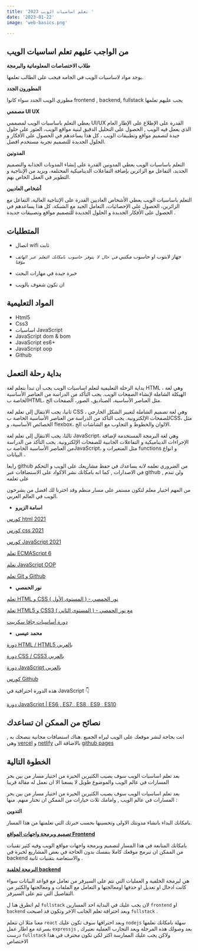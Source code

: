```yaml
---
title: 'تعلم اساسيات الويب 2023 '
date: '2023-01-22'
image: 'web-basics.png'

---
```

 

## من الواجب عليهم تعلم اساسيات الويب 

**طلاب الاختصاصات المعلوماتية والبرمجة**

 يوجد مواد لاساسيات الويب في الجامه فيجب على الطالب تعلمها.

**المطورون الجدد** 

  مطوري الويب الجدد سواء كانوا frontend , backend, fullstack يجب عليهم تعلمها 

**مصممي UI UX**

يعطي التعلم باساسيات الويب لمصممي UI/UX القدرة على الإطلاع على الإطار العام الذي يعمل فيه الويب , الحصول على التحليل الدقيق لبنية مواقع الويب، العثور على حلول جيدة لتصميم مواقع وتطبيقات الويب ، كل هذا يساعدهم في الحصول على الأفكار و الحلول الجديدة للتصميم  تجربة مستخدم افضل. 

**المدونين**

 التعلم باساسيات الويب يعطي المدونين القدرة على إنشاء المدونات الجذابة والتصميم الجديد، التفاعل مع الزائرين بإضافة التفاعلات الديناميكية المختلفة، ويزيد من الإنتاجية و التطوير في العمل الخاص بهم.

**أشخاص العاديين**

 التعلم باساسيات الويب يعطي الأشخاص العاديين القدرة على الإنتاجية العالية، التفاعل مع الزائرين، الحصول على الإحصائيات، التعامل الجيد مع الشبكة، كل هذا يساعدهم في الحصول على الأفكار الجديدة و الحلول الجديدة للتصميم مواقع وتصبيقات جديدة .

## المتطلبات

* اتصال wifi ثابت
* جهاز لابتوب او حاسوب مكتبي
 _`في حال لا يتوفر حاسوب بامكانك التعلم عبر الهاتف مؤقتا`_

* خبرة جيدة في مهارات البحث
* ان تكون شغوف بالويب
## المواد التعليمية
- Html5
- Css3
- اساسيات JavaScript  
- JavaScript dom & bom
- JavaScript es6+
- JavaScript oop
- Github


## بداية رحلة التعمل 

بداية الرحلة التعليمية لتعلم اساسيات الويب يجب أن تبدأ بتعلم لغة HTML ، وهي لغة الهيكلة الشاملة لإنشاء الصفحات الويب. يجب التأكد من الدراسة من العناصر الأساسية الخاصة بHTML، مثل العناصر الأساسية، الصناديق، الصور، الصفحات الخ.

 ثانيا، يجب الانتقال إلى تعلم لغة CSS ، وهي لغة تصميم الشاملة لتغيير الشكل الخارجي للصفحات الإلكترونية. يجب التأكد من الدراسة من العناصر الأساسية الخاصة بCSS، مثل الخصائص الأساسية، و flexbox، الالوان والخطوط و التجاوب مع الشاشات  الخ. 

ثالثا، يجب الانتقال إلى تعلم لغة JavaScript، وهي لغة البرمجة المستخدمة لإضافة الإجراءات الديناميكية و التفاعلات الجانبية للصفحات الإلكترونية. يجب التأكد من الدراسة من العناصر الأساسية الخاصة بJavaScript، مثل المتغيرات و functions و انواع البيانات ، 
 
رابعا github من الضروري تعلمه لانه يساعدك في حفظ مشاريعك على الويب و التحكم في الاصدارات , كما انه بامكانك نشر الاكواد على الاستضافات عبر github , ولن تندم على تعلمه 

من المهم اختيار معلم لتكون مستمر على مسار منظم وقد اخترنا لك افضل من يشرحون الويب في العالم العربي.

* **اسامة الزيرو**   

[كورس html 2021 ](https://www.youtube.com/playlist?list=PLDoPjvoNmBAw_t_XWUFbBX-c9MafPk9ji)

[كورس css 2021 ](https://www.youtube.com/playlist?list=PLDoPjvoNmBAzjsz06gkzlSrlev53MGIKe)

[كورس JavaScript 2021 ](https://www.youtube.com/playlist?list=PLDoPjvoNmBAx3kiplQR_oeDqLDBUDYwVv)

[تعلم ECMAScript 6](https://www.youtube.com/playlist?list=PLDoPjvoNmBAy3siU1b04xY24ZlstofO9M)

[تعلم JavaScript OOP](https://www.youtube.com/playlist?list=PLDoPjvoNmBAzLyvrWPwMw6bbBlTwPxgLF)

[تعلم Git و Github](https://www.youtube.com/playlist?list=PLDoPjvoNmBAw4eOj58MZPakHjaO3frVMF)

* **نور الحمصي**   

[تعلم HTML و CSS  ( المستوى الأول ) -   نور الحمصي](https://www.youtube.com/playlist?list=PLPTNqXpQ2tbj12WDefiTH0VgnrTacD9cE)

[تعلم HTML5 و CSS3  ( المستوى الثاني ) - مع نور الحمصي](https://www.youtube.com/playlist?list=PLPTNqXpQ2tbhUchotBAtHh0z3Bjq01DHD)

[دورة أساسيات جافا سكريبت](https://www.youtube.com/playlist?list=PLPTNqXpQ2tbg3LD_mAlVFwYSGXLaypyx-)

* **محمد عيسى**   

[دورة HTML / HTML5 بالعربي](https://www.youtube.com/playlist?list=PLMYF6NkLrdN9YGZLeXIot4sJe9iQuBrB-)
 
[دورة CSS / CSS3 بالعربي ](https://www.youtube.com/playlist?list=PLMYF6NkLrdN8dlFXsEGnchyfLbfG1RkX5)

[دورة JavaScript بالعربي](https://www.youtube.com/playlist?list=PLMYF6NkLrdN-YRGdm0LghElMhz-7O_DL8) 

[كورس Github ](https://www.youtube.com/playlist?list=PLMYF6NkLrdN-Su2f00Cbii1u4yd-qk1JO)

هذه الدورة احترافية في  JavaScript 👇

[دورة JavaScript | ES6 , ES7 , ES8 , ES9 , ES10 ](https://www.youtube.com/playlist?list=PLMYF6NkLrdN_k2EJGe_33JM7q7sBTOwJi) 

## نصائح من الممكن ان تساعدك 

انت بحاجة لنشر موقعك على الويب ليراه الجميع .هناك استضافات مجانية ننصحك به , وهي [vercel](vercel.com) و [netlify](https://netlify.com) بالاضافة الى [github pages](https://github.com/) 

## الخطوة التالية

بعد تعلم اساسيات الويب سوف يصيب الكثيرين الحيرة من اختيار مسار من بين بحر المسارات في عالم الويب والموضوع طويل لا يسعنا الا ان نعمل له مقالة قريبا

بعد تعلم اساسيات الويب سوف يصيب الكثيرين الحيرة من اختيار مسار من بين بحر المسارات في عالم الويب  , وامامك ثلاث خيارات من الممكن ان تختار منهم. 
منها :

**التدوين**

بامكانك البداء بانشاء مدونتك الاولى وتحسينها بحسب خبرتك التي تعلمتها من هذا المسار.

**[تصميم وبرمجة واجهات المواقع Frontend](frontend)**

بامكانك المتابعة في هذا المسار لتصميم وبرمجة واجهات مواقع الويب وفيه كثير تقنيات من الممكن ان تبرمج موقعك كاملا بنفسك بدون الحاجة في بعض المشاريع لخبرة في backend والاستعاضة بتقنيات ثانية .

**[البرمجة لخلفية backend](backend)**

هي لبرمجة الخلفية و العمليات التي تتم على السيرفر من تعامل مع قواعد البيانات سواء كانت ادخال او تعديل او حذفها اومعالجتها و التعامل مع الملفات و ومعالجتها والكثير  من التفاصيل التي تتم على السيرفر.

لم اتطرق هنا ل `fullstack` لان يجب عليك في البداية احد المسارين `frontend` او `backend` وبعد احترافة تعلم الجانب الاخر وتكون قد اصبحت `fullstack` .

 معنا مثلا ان تتعلم `react` وبعد احترافها سوف تكون عليك `nodejs` سهلة بامكانك تعلمها بسرعة مع اطار عمل `expressjs` , بعد وصولك هذه المرحلة وبعد التجارب العملية نعتبرك درست `fullstack` ولاكن يجب عليك الممارسة اكثر لكي تكون محترف في هذا الاختصاص

<!-- ## المقالات المفيدة لك لتستمر

* اختيار مسار الويب الانسب لك 
* الاستضافات المجانية 

 _`قريبا سوف تتوفر هذه المقالات`_ -->
